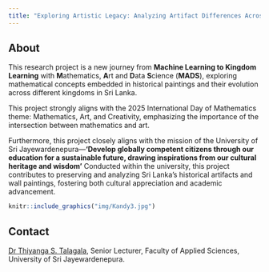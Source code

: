 ```yaml
---
title: "Exploring Artistic Legacy: Analyzing Artifact Differences Across Kingdoms Using Machine Learning"
---
```


## About

This research project is a new journey from **Machine Learning to Kingdom Learning** with **M**athematics, **A**rt and **D**ata **S**cience (**MADS**), exploring mathematical concepts embedded in historical paintings and their evolution across different kingdoms in Sri Lanka.

This project strongly aligns with the 2025 International Day of Mathematics theme: Mathematics, Art, and Creativity, emphasizing the importance of the intersection between mathematics and art.

Furthermore, this project closely aligns with the mission of the University of Sri Jayewardenepura—**'Develop globally competent citizens through our education for a sustainable future, drawing inspirations from our cultural heritage and wisdom'** Conducted within the university, this project contributes to preserving and analyzing Sri Lanka’s historical artifacts and wall paintings, fostering both cultural appreciation and academic advancement.

```r
knitr::include_graphics("img/Kandy3.jpg")
```

## Contact

[Dr Thiyanga S. Talagala](https://thiyanga.netlify.app/), Senior Lecturer, Faculty of Applied Sciences, University of Sri Jayewardenepura.
